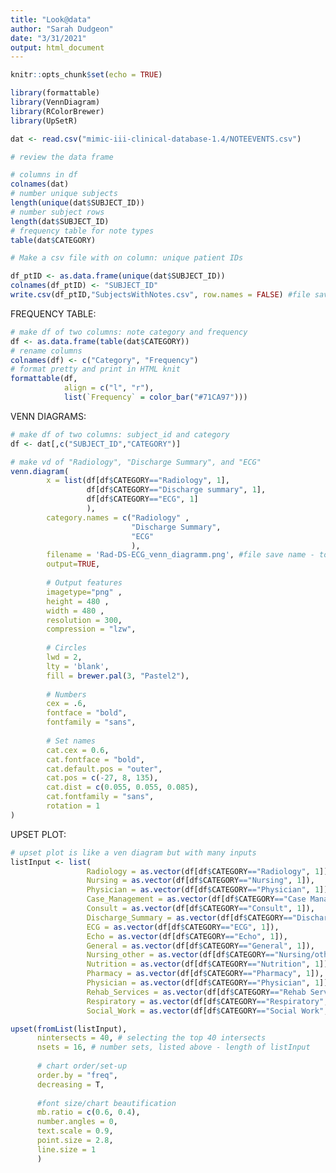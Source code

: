 ```yaml
---
title: "Look@data"
author: "Sarah Dudgeon"
date: "3/31/2021"
output: html_document
---
```


```r
knitr::opts_chunk$set(echo = TRUE)
```

```r
library(formattable)
library(VennDiagram)
library(RColorBrewer)
library(UpSetR)
```



```r
dat <- read.csv("mimic-iii-clinical-database-1.4/NOTEEVENTS.csv")
```


```r
# review the data frame

# columns in df
colnames(dat)
# number unique subjects
length(unique(dat$SUBJECT_ID))
# number subject rows
length(dat$SUBJECT_ID)
# frequency table for note types
table(dat$CATEGORY)
```


```r
# Make a csv file with on column: unique patient IDs

df_ptID <- as.data.frame(unique(dat$SUBJECT_ID))
colnames(df_ptID) <- "SUBJECT_ID"
write.csv(df_ptID,"SubjectsWithNotes.csv", row.names = FALSE) #file saves within the project folder (i.e. wd)
```



FREQUENCY TABLE:

```r
# make df of two columns: note category and frequency
df <- as.data.frame(table(dat$CATEGORY))
# rename columns
colnames(df) <- c("Category", "Frequency")
# format pretty and print in HTML knit
formattable(df, 
            align = c("l", "r"), 
            list(`Frequency` = color_bar("#71CA97")))

```

VENN DIAGRAMS:

```r
# make df of two columns: subject_id and category
df <- dat[,c("SUBJECT_ID","CATEGORY")]

# make vd of "Radiology", "Discharge Summary", and "ECG" 
venn.diagram(
        x = list(df[df$CATEGORY=="Radiology", 1],
                 df[df$CATEGORY=="Discharge summary", 1],
                 df[df$CATEGORY=="ECG", 1]
                 ),
        category.names = c("Radiology" , 
                           "Discharge Summary",
                           "ECG" 
                           ),
        filename = 'Rad-DS-ECG_venn_diagramm.png', #file save name - to wd
        output=TRUE,
        
        # Output features
        imagetype="png" ,
        height = 480 , 
        width = 480 , 
        resolution = 300,
        compression = "lzw",
        
        # Circles
        lwd = 2,
        lty = 'blank',
        fill = brewer.pal(3, "Pastel2"),
        
        # Numbers
        cex = .6,
        fontface = "bold",
        fontfamily = "sans",
        
        # Set names
        cat.cex = 0.6,
        cat.fontface = "bold",
        cat.default.pos = "outer",
        cat.pos = c(-27, 8, 135),
        cat.dist = c(0.055, 0.055, 0.085),
        cat.fontfamily = "sans",
        rotation = 1
)
```


UPSET PLOT:

```r
# upset plot is like a ven diagram but with many inputs
listInput <- list(
                 Radiology = as.vector(df[df$CATEGORY=="Radiology", 1]),
                 Nursing = as.vector(df[df$CATEGORY=="Nursing", 1]),
                 Physician = as.vector(df[df$CATEGORY=="Physician", 1]),
                 Case_Management = as.vector(df[df$CATEGORY=="Case Management", 1]),
                 Consult = as.vector(df[df$CATEGORY=="Consult", 1]),
                 Discharge_Summary = as.vector(df[df$CATEGORY=="Discharge summary", 1]),
                 ECG = as.vector(df[df$CATEGORY=="ECG", 1]),
                 Echo = as.vector(df[df$CATEGORY=="Echo", 1]),
                 General = as.vector(df[df$CATEGORY=="General", 1]),
                 Nursing_other = as.vector(df[df$CATEGORY=="Nursing/other", 1]),
                 Nutrition = as.vector(df[df$CATEGORY=="Nutrition", 1]),
                 Pharmacy = as.vector(df[df$CATEGORY=="Pharmacy", 1]),
                 Physician = as.vector(df[df$CATEGORY=="Physician", 1]),
                 Rehab_Services = as.vector(df[df$CATEGORY=="Rehab Services", 1]),
                 Respiratory = as.vector(df[df$CATEGORY=="Respiratory", 1]),
                 Social_Work = as.vector(df[df$CATEGORY=="Social Work", 1]))

upset(fromList(listInput),
      nintersects = 40, # selecting the top 40 intersects
      nsets = 16, # number sets, listed above - length of listInput
      
      # chart order/set-up
      order.by = "freq", 
      decreasing = T, 
      
      #font size/chart beautification
      mb.ratio = c(0.6, 0.4), 
      number.angles = 0, 
      text.scale = 0.9, 
      point.size = 2.8, 
      line.size = 1
      )
```







